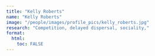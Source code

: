 ```yaml
---
title: "Kelly Roberts"
name: "Kelly Roberts"
image: "/people/images/profile_pics/kelly_roberts.jpg"
research: "Competition, delayed dispersal, sociality,"
format:
  html:
    toc: FALSE
---
```


